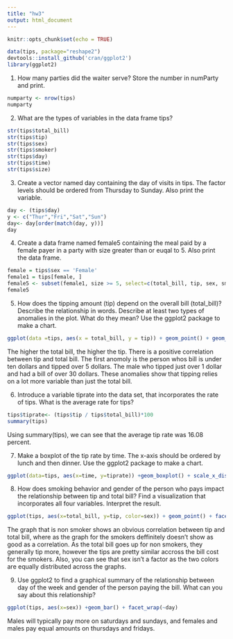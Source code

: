 ```yaml
---
title: "hw3"
output: html_document
---
```


```r
knitr::opts_chunk$set(echo = TRUE)
```

```r
data(tips, package="reshape2")
devtools::install_github('cran/ggplot2')
library(ggplot2)
```
1. How many parties did the waiter serve? Store the number in numParty and print.
```r
numparty <- nrow(tips)
numparty
```
2. What are the types of variables in the data frame tips?
```r
str(tips$total_bill)
str(tips$tip)
str(tips$sex)
str(tips$smoker)
str(tips$day)
str(tips$time)
str(tips$size)
```

3. Create a vector named day containing the day of visits in tips. The factor levels should be ordered from Thursday to Sunday. Also print the variable.
```r
day <- (tips$day)
y <- c("Thur","Fri","Sat","Sun")
day<- day[order(match(day, y))]
day

```
4. Create a data frame named female5 containing the meal paid by a female payer in a party with size greater than or euqal to 5. Also print the data frame.
```r
female = tips$sex == 'Female'
female1 = tips[female, ]
female5 <- subset(female1, size >= 5, select=c(total_bill, tip, sex, smoker, day, time, size))
female5
```
5. How does the tipping amount (tip) depend on the overall bill (total_bill)? Describe the relationship in words. Describe at least two types of anomalies in the plot. What do they mean? Use the ggplot2 package to make a chart.
```r
ggplot(data =tips, aes(x = total_bill, y = tip)) + geom_point() + geom_smooth(method = "lm", se = FALSE)
```
The higher the total bill, the higher the tip. There is a positive correlation between tip and total  bill. The first anomoly is the person whos bill is under ten dollars and tipped over 5 dollars. The male who tipped just over 1 dollar and had a bill of over 30 dollars. These anomalies show that tipping relies on a lot more variable than just the total bill. 


6. Introduce a variable tiprate into the data set, that incorporates the rate of tips. What is the average rate for tips?
```r
tips$tiprate<- (tips$tip / tips$total_bill)*100
summary(tips)

```
Using summary(tips), we can see that the average tip rate was 16.08 percent.


7. Make a boxplot of the tip rate by time. The x-axis should be ordered by lunch and then dinner. Use the ggplot2 package to make a chart.
```r
ggplot(data=tips, aes(x=time, y=tiprate)) +geom_boxplot() + scale_x_discrete(limits = c("Lunch","Dinner"))
```
8. How does smoking behavior and gender of the person who pays impact the relationship between tip and total bill? Find a visualization that incorporates all four variables. Interpret the result.
```r
ggplot(tips, aes(x=total_bill, y=tip, color=sex)) + geom_point() + facet_wrap(~smoker)

```
The graph that is non smoker shows an obvious correlation between tip and total bill, where as the graph for the smokers deffinitely doesn't show as good as a correlation. As the total bill goes up for non smokers, they generally tip more, however the tips are pretty similar accross the bill cost for the smokers. Also, you can see that sex isn't a factor as the two colors are equally distributed across the graphs.


9. Use ggplot2 to find a graphical summary of the relationship between day of the week and gender of the person paying the bill. What can you say about this relationship?
```r
ggplot(tips, aes(x=sex)) +geom_bar() + facet_wrap(~day)
```
Males will typically pay more on saturdays and sundays, and females and males pay equal amounts on thursdays and fridays.
